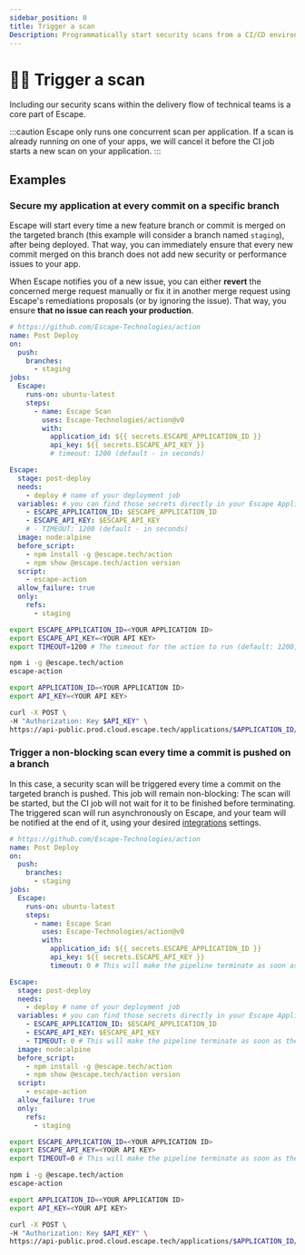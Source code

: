 ```yaml
---
sidebar_position: 0
title: Trigger a scan
Description: Programmatically start security scans from a CI/CD environment
---
```



# 🏃‍♂️ Trigger a scan

Including our security scans within the delivery flow of technical teams is a core part of Escape.

:::caution
Escape only runs one concurrent scan per application. If a scan is already running on one of your apps, we will cancel it before the CI job starts a new scan on your application.
:::

## Examples

### Secure my application at every commit on a specific branch

Escape will start every time a new feature branch or commit is merged on the targeted branch (this example will consider a branch named `staging`), after being deployed. That way, you can immediately ensure that every new commit merged on this branch does not add new security or performance issues to your app.

When Escape notifies you of a new issue, you can either **revert** the concerned merge request manually or fix it in another merge request using Escape's remediations proposals (or by ignoring the issue). That way, you ensure **that no issue can reach your production**.

<Tabs>
  <TabItem value="github" label="Github Action" default>

```yaml
# https://github.com/Escape-Technologies/action
name: Post Deploy
on:
  push:
    branches:
      - staging
jobs:
  Escape:
    runs-on: ubuntu-latest
    steps:
      - name: Escape Scan
        uses: Escape-Technologies/action@v0
        with:
          application_id: ${{ secrets.ESCAPE_APPLICATION_ID }}
          api_key: ${{ secrets.ESCAPE_API_KEY }}
          # timeout: 1200 (default - in seconds)
```

  </TabItem>
  <TabItem value="gitlab" label="Gitlab CI">

```yaml
Escape:
  stage: post-deploy
  needs:
    - deploy # name of your deployment job
  variables: # you can find those secrets directly in your Escape Application Settings
    - ESCAPE_APPLICATION_ID: $ESCAPE_APPLICATION_ID
    - ESCAPE_API_KEY: $ESCAPE_API_KEY
    # - TIMEOUT: 1200 (default - in seconds)
  image: node:alpine
  before_script:
    - npm install -g @escape.tech/action
    - npm show @escape.tech/action version
  script:
    - escape-action
  allow_failure: true
  only:
    refs:
      - staging
```

  </TabItem>

  <TabItem value="cli" label="CLI">

```bash
export ESCAPE_APPLICATION_ID=<YOUR APPLICATION ID>
export ESCAPE_API_KEY=<YOUR API KEY>
export TIMEOUT=1200 # The timeout for the action to run (default: 1200, 0 defines a non-blocking scan)

npm i -g @escape.tech/action
escape-action
```

  </TabItem>
  <TabItem value="api" label="API">

```bash
export APPLICATION_ID=<YOUR APPLICATION ID>
export API_KEY=<YOUR API KEY>

curl -X POST \
-H "Authorization: Key $API_KEY" \
https://api-public.prod.cloud.escape.tech/applications/$APPLICATION_ID/start-scan
```

  </TabItem>
</Tabs>

### Trigger a non-blocking scan every time a commit is pushed on a branch

In this case, a security scan will be triggered every time a commit on the targeted branch is pushed. This job will remain non-blocking: The scan will be started, but the CI job will not wait for it to be finished before terminating. The triggered scan will run asynchronously on Escape, and your team will be notified at the end of it, using your desired [integrations](/integrations) settings.

<Tabs>
  <TabItem value="github" label="Github Action" default>

```yaml
# https://github.com/Escape-Technologies/action
name: Post Deploy
on:
  push:
    branches:
      - staging
jobs:
  Escape:
    runs-on: ubuntu-latest
    steps:
      - name: Escape Scan
        uses: Escape-Technologies/action@v0
        with:
          application_id: ${{ secrets.ESCAPE_APPLICATION_ID }}
          api_key: ${{ secrets.ESCAPE_API_KEY }}
          timeout: 0 # This will make the pipeline terminate as soon as the scan is started (but will not stop the scan!)
```

  </TabItem>

  <TabItem value="gitlab" label="Gitlab CI" default>

```yaml
Escape:
  stage: post-deploy
  needs:
    - deploy # name of your deployment job
  variables: # you can find those secrets directly in your Escape Application Settings
    - ESCAPE_APPLICATION_ID: $ESCAPE_APPLICATION_ID
    - ESCAPE_API_KEY: $ESCAPE_API_KEY
    - TIMEOUT: 0 # This will make the pipeline terminate as soon as the scan is started (but will not stop the scan!)
  image: node:alpine
  before_script:
    - npm install -g @escape.tech/action
    - npm show @escape.tech/action version
  script:
    - escape-action
  allow_failure: true
  only:
    refs:
      - staging
```

  </TabItem>

  <TabItem value="cli" label="CLI">

```bash
export ESCAPE_APPLICATION_ID=<YOUR APPLICATION ID>
export ESCAPE_API_KEY=<YOUR API KEY>
export TIMEOUT=0 # This will make the pipeline terminate as soon as the scan is started (but will not stop the scan!)

npm i -g @escape.tech/action
escape-action
```

  </TabItem>
  <TabItem value="api" label="API">

```bash
export APPLICATION_ID=<YOUR APPLICATION ID>
export API_KEY=<YOUR API KEY>

curl -X POST \
-H "Authorization: Key $API_KEY" \
https://api-public.prod.cloud.escape.tech/applications/$APPLICATION_ID/start-scan
```

  </TabItem>

</Tabs>
